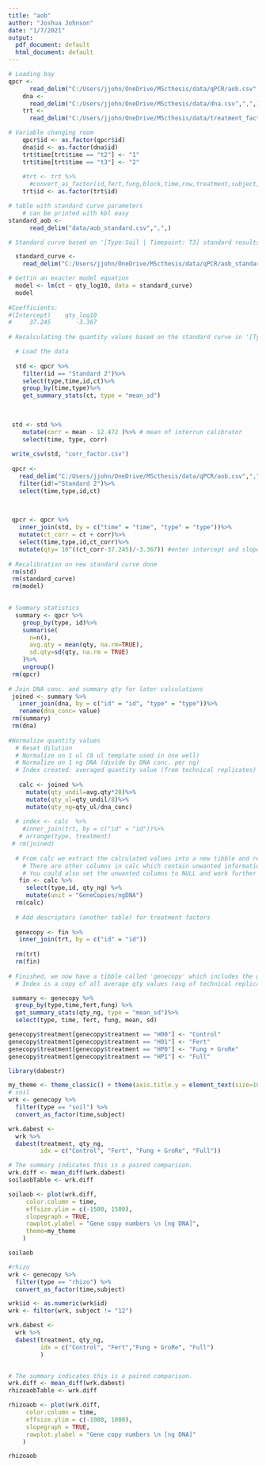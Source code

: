 ```yaml
---
title: "aob"
author: "Joshua Johnson"
date: "1/7/2021"
output:
  pdf_document: default
  html_document: default
---
```


<!-- Packages -->

<!-- Data load -->
```r
# Loading bay
qpcr <- 
      read_delim("C:/Users/jjohn/OneDrive/MScthesis/data/qPCR/aob.csv",",",) #gene copy numbers from qpcr instrument
    dna <- 
      read_delim("C:/Users/jjohn/OneDrive/MScthesis/data/dna.csv",",",) # dna concentration of samples
    trt <-
      read_delim("C:/Users/jjohn/OneDrive/MScthesis/data/treatment_factors.csv",",",) #treatment index

# Variable changing room 
    qpcr$id <- as.factor(qpcr$id)
    dna$id <- as.factor(dna$id)
    trt$time[trt$time == "t2"] <- "1"
    trt$time[trt$time == "t3"] <- "2"
    
    #trt <- trt %>%
      #convert_as_factor(id,fert,fung,block,time,row,treatment,subject) # easier when more than one needs to change
    trt$id <- as.factor(trt$id)

# table with standard curve parameters
    # can be printed with kbl easy 
standard_aob <- 
      read_delim("data/aob_standard.csv",",",)


```    
    
    
```r
# Standard curve based on '[Type:Soil | Timepoint: T3] standard results

  standard_curve <- 
    read_delim("C:/Users/jjohn/OneDrive/MScthesis/data/qPCR/aob_standard_curve.csv",",",)

# Gettin an exacter model equation
  model <- lm(ct ~ qty_log10, data = standard_curve)
  model
  
#Coefficients:
#(Intercept)    qty_log10  
#     37.245       -3.367
  
# Recalculating the quantity values based on the standard curve in '[Type:Soil | Timepoint: T3]

  # Load the data 
  
  std <- qpcr %>%
    filter(id == "Standard 2")%>%
    select(type,time,id,ct)%>%
    group_by(time,type)%>%
    get_summary_stats(ct, type = "mean_sd")
  

  
 std <- std %>%
    mutate(corr = mean - 12.472 )%>% # mean of interrun calibrator 
    select(time, type, corr)
 
 write_csv(std, "corr_factor.csv")
 
 qpcr <- 
   read_delim("C:/Users/jjohn/OneDrive/MScthesis/data/qPCR/aob.csv",",",)%>%
   filter(id!="Standard 2")%>%
   select(time,type,id,ct)

 
 
 qpcr <- qpcr %>% 
   inner_join(std, by = c("time" = "time", "type" = "type"))%>%
   mutate(ct_corr = ct + corr)%>%
   select(time,type,id,ct_corr)%>%
   mutate(qty= 10^((ct_corr-37.245)/-3.367)) #enter intercept and slope of standard curve u want to calibrate on here
  
# Recalibration on new standard curve done
 rm(std)
 rm(standard_curve)
 rm(model)
  
```

<!-- Data mangling -->
```r
# Summary statistics
  summary <- qpcr %>%
    group_by(type, id)%>%                                    
    summarise(
      n=n(),
      avg.qty = mean(qty, na.rm=TRUE),
      sd.qty=sd(qty, na.rm = TRUE) 
    )%>% 
    ungroup()
 rm(qpcr)
 
# Join DNA conc. and summary qty for later calculations  
 joined <- summary %>% 
   inner_join(dna, by = c("id" = "id", "type" = "type"))%>% 
   rename(dna_conc= value)
 rm(summary)
 rm(dna)
 
#Normalize quantity values
  # Reset dilution
  # Normalize on 1 ul (8 ul template used in one well)
  # Normalize on 1 ng DNA (divide by DNA conc. per ng)
  # Index created: averaged quantity value (from technical replicates) for each replicate
 
   calc <- joined %>%
     mutate(qty_undil=avg.qty*20)%>% 
     mutate(qty_ul=qty_undil/8)%>% 
     mutate(qty_ng=qty_ul/dna_conc)
   
  # index <- calc  %>% 
    #inner_join(trt, by = c("id" = "id"))%>%
   # arrange(type, treatment)
 # rm(joined)
   
  # From calc we extract the calculated values into a new tibble and remove calc 
    # There are other columns in calc which contain unwanted information, hence the new tibble
    # You could also set the unwanted columns to NULL and work further with calc 
   fin <- calc %>% 
     select(type,id, qty_ng) %>% 
     mutate(unit = "GeneCopies/ngDNA")
  rm(calc)
  
  # Add descriptors (another table) for treatment factors
  
  genecopy <- fin %>% 
   inner_join(trt, by = c("id" = "id"))
  
  rm(trt)
  rm(fin)
  
# Finished, we now have a tibble called 'genecopy' which includes the gene copy numbers per ng DNA
  # Index is a copy of all average qty values (avg of technical replicates) for each replicate and is normalized on ng DNA
```

<!-- Summary Statistics -->

```r
 summary <- genecopy %>%
  group_by(type,time,fert,fung) %>%
  get_summary_stats(qty_ng, type = "mean_sd")%>%
  select(type, time, fert, fung, mean, sd)

genecopy$treatment[genecopy$treatment == "H00"] <- "Control"
genecopy$treatment[genecopy$treatment == "H01"] <- "Fert"
genecopy$treatment[genecopy$treatment == "HP0"] <- "Fung + GroRe"
genecopy$treatment[genecopy$treatment == "HP1"] <- "Full"


```
<!-- Summary Statistics
*intermediate data is named here different because of debugging process -->

```r
library(dabestr)

my_theme <- theme_classic() + theme(axis.title.y = element_text(size=10))
# soil
wrk <- genecopy %>%
  filter(type == "soil") %>%
  convert_as_factor(time,subject)

wrk.dabest <- 
  wrk %>%
  dabest(treatment, qty_ng, 
         idx = c("Control", "Fert", "Fung + GroRe", "Full"))

# The summary indicates this is a paired comparison. 
wrk.diff <- mean_diff(wrk.dabest)
soilaobTable <- wrk.diff

soilaob <- plot(wrk.diff, 
     color.column = time,
     effsize.ylim = c(-1500, 1500),
     slopegraph = TRUE,
     rawplot.ylabel = "Gene copy numbers \n [ng DNA]",
     theme=my_theme
    )

soilaob


```


```r
#rhizo
wrk <- genecopy %>%
  filter(type == "rhizo") %>%
  convert_as_factor(time,subject)

wrk$id <- as.numeric(wrk$id)
wrk <- filter(wrk, subject != "12")

wrk.dabest <- 
  wrk %>%
  dabest(treatment, qty_ng, 
         idx = c("Control", "Fert","Fung + GroRe", "Full")
         )


# The summary indicates this is a paired comparison. 
wrk.diff <- mean_diff(wrk.dabest)
rhizoaobTable <- wrk.diff

rhizoaob <- plot(wrk.diff, 
     color.column = time,
     effsize.ylim = c(-1000, 1000),
     slopegraph = TRUE,
     rawplot.ylabel = "Gene copy numbers \n [ng DNA]"
    )

rhizoaob
```

